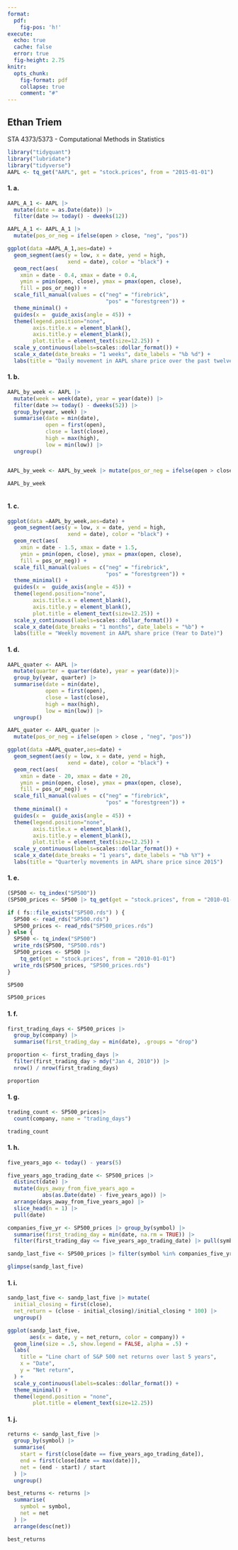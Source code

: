 ```yaml
---
format:
  pdf:
    fig-pos: 'h!'
execute:
  echo: true
  cache: false
  error: true
  fig-height: 2.75
knitr:
  opts_chunk: 
    fig-format: pdf
    collapse: true
    comment: "#"
---
```


## Ethan Triem

STA 4373/5373 - Computational Methods in Statistics


```r

library("tidyquant")
library("lubridate")
library("tidyverse")
AAPL <- tq_get("AAPL", get = "stock.prices", from = "2015-01-01")
```

#### 1. a.

```r
AAPL_A_1 <- AAPL |> 
  mutate(date = as.Date(date)) |> 
  filter(date >= today() - dweeks(12))

AAPL_A_1 <- AAPL_A_1 |>
  mutate(pos_or_neg = ifelse(open > close, "neg", "pos"))

ggplot(data =AAPL_A_1,aes=date) + 
  geom_segment(aes(y = low, x = date, yend = high,
                   xend = date), color = "black") +
  geom_rect(aes(
    xmin = date - 0.4, xmax = date + 0.4,
    ymin = pmin(open, close), ymax = pmax(open, close), 
    fill = pos_or_neg)) +
  scale_fill_manual(values = c("neg" = "firebrick",
                               "pos" = "forestgreen")) +
  theme_minimal() + 
  guides(x =  guide_axis(angle = 45)) +
  theme(legend.position="none", 
        axis.title.x = element_blank(), 
        axis.title.y = element_blank(),
        plot.title = element_text(size=12.25)) +
  scale_y_continuous(labels=scales::dollar_format()) +
  scale_x_date(date_breaks = "1 weeks", date_labels = "%b %d") +
  labs(title = "Daily movement in AAPL share price over the past twelve weeks")
```

#### 1. b.

```r
AAPL_by_week <- AAPL |>
  mutate(week = week(date), year = year(date)) |>
  filter(date >= today() - dweeks(52)) |>
  group_by(year, week) |> 
  summarise(date = min(date), 
            open = first(open), 
            close = last(close), 
            high = max(high), 
            low = min(low)) |>
  ungroup()


AAPL_by_week <- AAPL_by_week |> mutate(pos_or_neg = ifelse(open > close , "neg", "pos"))

AAPL_by_week
  
```

#### 1. c.

```r
ggplot(data =AAPL_by_week,aes=date) + 
  geom_segment(aes(y = low, x = date, yend = high,
                   xend = date), color = "black") +
  geom_rect(aes(
    xmin = date - 1.5, xmax = date + 1.5,
    ymin = pmin(open, close), ymax = pmax(open, close), 
    fill = pos_or_neg)) +
  scale_fill_manual(values = c("neg" = "firebrick",
                               "pos" = "forestgreen")) +
  theme_minimal() + 
  guides(x =  guide_axis(angle = 45)) +
  theme(legend.position="none", 
        axis.title.x = element_blank(), 
        axis.title.y = element_blank(),
        plot.title = element_text(size=12.25)) +
  scale_y_continuous(labels=scales::dollar_format()) +
  scale_x_date(date_breaks = "1 months", date_labels = "%b") +
  labs(title = "Weekly movement in AAPL share price (Year to Date)")
```

#### 1. d.

```r
AAPL_quater <- AAPL |>
  mutate(quarter = quarter(date), year = year(date))|>
  group_by(year, quarter) |> 
  summarise(date = min(date), 
            open = first(open), 
            close = last(close), 
            high = max(high), 
            low = min(low)) |>
  ungroup()

AAPL_quater <- AAPL_quater |> 
  mutate(pos_or_neg = ifelse(open > close , "neg", "pos"))

ggplot(data =AAPL_quater,aes=date) + 
  geom_segment(aes(y = low, x = date, yend = high,
                   xend = date), color = "black") +
  geom_rect(aes(
    xmin = date - 20, xmax = date + 20,
    ymin = pmin(open, close), ymax = pmax(open, close), 
    fill = pos_or_neg)) +
  scale_fill_manual(values = c("neg" = "firebrick",
                               "pos" = "forestgreen")) +
  theme_minimal() + 
  guides(x =  guide_axis(angle = 45)) +
  theme(legend.position="none", 
        axis.title.x = element_blank(), 
        axis.title.y = element_blank(),
        plot.title = element_text(size=12.25)) +
  scale_y_continuous(labels=scales::dollar_format()) +
  scale_x_date(date_breaks = "1 years", date_labels = "%b %Y") +
  labs(title = "Quarterly movements in AAPL share price since 2015")
```

#### 1. e.

```r
(SP500 <- tq_index("SP500"))
(SP500_prices <- SP500 |> tq_get(get = "stock.prices", from = "2010-01-01"))

if ( fs::file_exists("SP500.rds") ) {
  SP500 <- read_rds("SP500.rds")
  SP500_prices <- read_rds("SP500_prices.rds")
} else {
  SP500 <- tq_index("SP500")
  write_rds(SP500, "SP500.rds")
  SP500_prices <- SP500 |>
    tq_get(get = "stock.prices", from = "2010-01-01")
  write_rds(SP500_prices, "SP500_prices.rds")
}

SP500

SP500_prices
```

#### 1. f.

```r
first_trading_days <- SP500_prices |>
  group_by(company) |>
  summarise(first_trading_day = min(date), .groups = "drop")

proportion <- first_trading_days |>
  filter(first_trading_day > mdy("Jan 4, 2010")) |>
  nrow() / nrow(first_trading_days)

proportion
```

#### 1. g.

```r
trading_count <- SP500_prices|>
  count(company, name = "trading_days")

trading_count
```

#### 1. h.

```r
five_years_ago <- today() - years(5)

five_years_ago_trading_date <- SP500_prices |>
  distinct(date) |>
  mutate(days_away_from_five_years_ago = 
           abs(as.Date(date) - five_years_ago)) |>
  arrange(days_away_from_five_years_ago) |>
  slice_head(n = 1) |>
  pull(date)

companies_five_yr <- SP500_prices |> group_by(symbol) |>
  summarise(first_trading_day = min(date, na.rm = TRUE)) |>
  filter(first_trading_day <= five_years_ago_trading_date) |> pull(symbol)

sandp_last_five <- SP500_prices |> filter(symbol %in% companies_five_yr)

glimpse(sandp_last_five)
```

#### 1. i.

```r
sandp_last_five <- sandp_last_five |> mutate(
  initial_closing = first(close),
  net_return = (close - initial_closing)/initial_closing * 100) |>
  ungroup()

ggplot(sandp_last_five,
       aes(x = date, y = net_return, color = company)) + 
  geom_line(size = .5, show.legend = FALSE, alpha = .5) +
  labs(
    title = "Line chart of S&P 500 net returns over last 5 years",
    x = "Date",
    y = "Net return",
  ) +
  scale_y_continuous(labels=scales::dollar_format()) +
  theme_minimal() +
  theme(legend.position = "none", 
        plot.title = element_text(size=12.25))
```

#### 1. j.

```r
returns <- sandp_last_five |>
  group_by(symbol) |>
  summarise(
    start = first(close[date == five_years_ago_trading_date]),
    end = first(close[date == max(date)]),
    net = (end - start) / start
  ) |>
  ungroup()

best_returns <- returns |>
  summarise(
    symbol = symbol,
    net = net
  ) |>
  arrange(desc(net)) 

best_returns
```

